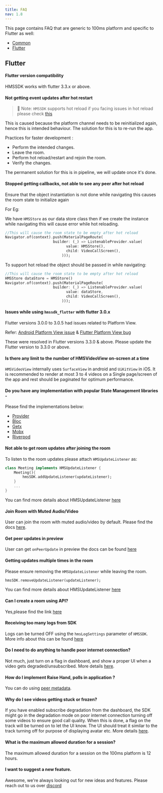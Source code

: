 ```yaml
---
title: FAQ
nav: 1.8
---
```



This page contains FAQ that are generic to 100ms platform and specific to Flutter as well:

-   [Common](#general)
-   [Flutter](#flutter)

<Faq />

## Flutter

#### Flutter version compatibility

HMSSDK works with flutter 3.3.x or above.

#### Not getting event updates after hot restart

> 🔑 Note: `HMSSDK` supports hot reload if you facing issues in hot reload please check [this](#stopped-getting-callbacks-not-able-to-see-any-peer-after-hot-reload)

This is caused because the platform channel needs to be reinitialized again, hence this is intended behaviour.
The solution for this is to re-run the app.

Practices for faster development :

-   Perform the intended changes.
-   Leave the room.
-   Perform hot reload/restart and rejoin the room.
-   Verify the changes.

The permanent solution for this is in pipeline, we will update once it's done.

#### Stopped getting callbacks, not able to see any peer after hot reload

Ensure that the object instantiation is not done while navigating this causes the room state to initialize again 

For Eg:

We have `HMSStore` as our data store class then if we create the instance while navigating this will cause error while 
hot reloading.

```dart
//This will cause the room state to be empty after hot reload
Navigator.of(context).push(MaterialPageRoute(
                      builder: (_) => ListenableProvider.value(
                            value: HMSStore(),
                            child: VideoCallScreen(),
                          )));
```

To support hot reload the object should be passed in while navigating:

```dart
//This will cause the room state to be empty after hot reload
HMSStore dataStore = HMSStore()
Navigator.of(context).push(MaterialPageRoute(
                      builder: (_) => ListenableProvider.value(
                            value: dataStore,
                            child: VideoCallScreen(),
                          )));
```

#### Issues while using `hmssdk_flutter` with flutter 3.0.x

Flutter versions 3.0.0 to 3.0.5 had issues related to Platform View.

Refer: [Android Platform View issue](https://github.com/flutter/flutter/issues/107313) & [Flutter Platform View bug](https://github.com/flutter/flutter/issues/103630)

These were resolved in Flutter versions 3.3.0 & above. Please update the Flutter version to 3.3.0 or above.

#### Is there any limit to the number of HMSVideoView on-screen at a time

`HMSVideoView` internally uses `SurfaceView` in android and `UiKitView` in iOS. It is recommended to render at most 3 to 4 videos on a Single page/screen of the app and rest should be paginated for optimum performance.

#### Do you have any implementation with popular State Management libraries -

Please find the implementations below:

-   [Provider](https://github.com/100mslive/100ms-flutter/tree/main/example)
-   [Bloc](https://github.com/100mslive/100ms-flutter/tree/main/sample%20apps/bloc)
-   [Getx](https://github.com/100mslive/100ms-flutter/tree/main/sample%20apps/getx)
-   [Mobx](https://github.com/100mslive/100ms-flutter/tree/main/sample%20apps/mobx)
-   [Riverpod](https://github.com/100mslive/100ms-flutter/tree/main/sample%20apps/riverpod)

#### Not able to get room updates after joining the room

To listen to the room updates please attach `HMSUpdateListener` as:

```dart
class Meeting implements HMSUpdateListener {
    Meeting(){
        hmsSDK.addUpdateListener(updateListener);
    }
    ...
}
```

You can find more details about HMSUpdateListener [here](../features/update-listeners)

#### Join Room with Muted Audio/Video

User can join the room with muted audio/video by default. Please find the docs [here](/flutter/v2/features/join#join-with-muted-audio-video).

#### Get peer updates in preview

User can get `onPeerUpdate` in preview the docs can be found [here](../features/preview#get-on-peer-update-and-room-state-in-preview)

#### Getting updates multiple times in the room

Please ensure removing the `HMSUpdateListener` while leaving the room.

```dart
hmsSDK.removeUpdateListener(updateListener);
```

You can find more details about HMSUpdateListener [here](../features/update-listeners)

#### Can I create a room using API?

Yes,please find the link [here](/server-side/v2/Rooms/create-via-api)

#### Receiving too many logs from SDK

Logs can be turned OFF using the `hmsLogSettings` parameter of `HMSSDK`. More info about this can be found [here](../features/error-handling#setting-log-levels-in-sdk)

#### Do I need to do anything to handle poor internet connection?

Not much, just turn on a flag in dashboard, and show a proper UI when a video gets degraded/unsubscribed. More details [here](../features/auto-video-degrade-restore).

#### How do I implement Raise Hand, polls in application ?

You can do using [peer metadata](../advanced-features/peer-metadata-update#use-cases).

#### Why do I see videos getting stuck or frozen?

If you have enabled subscribe degradation from the dashboard, the SDK might go in the degradation mode on poor internet connection turning off some videos to ensure good call quality. When this is done, a flag on the track will be turned on to let the UI know. The UI should treat it similar to the track turning off for purpose of displaying avatar etc. More details [here](../features/auto-video-degrade-restore).

#### What is the maximum allowed duration for a session?

The maximum allowed duration for a session on the 100ms platform is 12 hours.

#### I want to suggest a new feature.

Awesome, we're always looking out for new ideas and features. Please reach out to us over [discord](https://100ms.live/discord)
